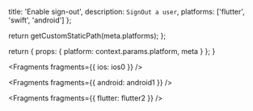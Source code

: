 
  title: 'Enable sign-out',
  description: `SignOut a user`,
  platforms: ['flutter', 'swift', 'android']
};

  return getCustomStaticPath(meta.platforms);
};

  return {
    props: {
      platform: context.params.platform,
      meta
    }
  };
}


<Fragments fragments={{ ios: ios0 }} />


<Fragments fragments={{ android: android1 }} />


<Fragments fragments={{ flutter: flutter2 }} />
